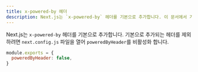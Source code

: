 ```yaml
---
title: x-powered-by 헤더
description: Next.js는 `x-powered-by` 헤더를 기본으로 추가합니다. 이 문서에서 기본으로 추가되는 헤더를 제외하는 방법을 알아봅시다.
---
```


Next.js는 `x-powered-by` 헤더를 기본으로 추가합니다. 기본으로 추가되는 헤더를 제외하려면 `next.config.js` 파일을 열어 `poweredByHeader`를 비활성화 합니다.

```js filename="next.config.js"
module.exports = {
  poweredByHeader: false,
}
```
